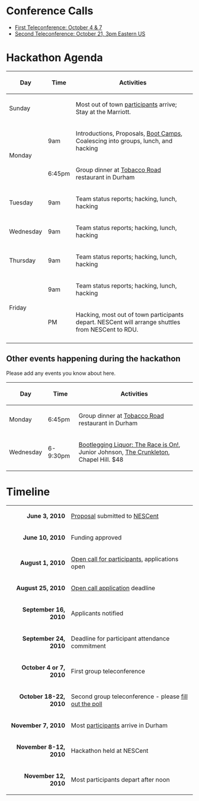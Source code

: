 = Conference Calls =

* [[Conference Calls#First Teleconference: October 4 & 7|First Teleconference: October 4 & 7]]
* [[Conference Calls#Second Teleconference: October 21|Second Teleconference: October 21, 3pm Eastern US]]

= Hackathon Agenda =

{| class="wikitable"
! Day
! Time
! Activities
|-
! Sunday
|
| Most out of town [[participants]] arrive; Stay at the Marriott.
|-
! rowspan="2" | Monday
! 9am
| Introductions, Proposals, [[Boot Camps]], Coalescing into groups, lunch, and hacking 
|-
! 6:45pm
| Group dinner at [http://www.tobaccoroadsportscafe.com/about/index.html Tobacco Road] restaurant in Durham
|-
! Tuesday
! 9am
| Team status reports; hacking, lunch, hacking
|-
! Wednesday
! 9am
| Team status reports; hacking, lunch, hacking
|-
! Thursday
! 9am
| Team status reports; hacking, lunch, hacking
|-
! rowspan="2" | Friday
! 9am
| Team status reports; hacking, lunch, hacking
|-
! PM
| Hacking, most out of town participants depart.  NESCent will arrange shuttles from NESCent to RDU.
|-
|}

== Other events happening during the hackathon ==

Please add any events you know about here.

{| class="wikitable"
! Day
! Time
! Activities
|-
! Monday
! 6:45pm
| Group dinner at [http://www.tobaccoroadsportscafe.com/about/index.html Tobacco Road] restaurant in Durham
|-
! Wednesday
! 6-9:30pm
| [http://thecrunkleton.com/event.php?id=42 Bootlegging Liquor: The Race is On!], Junior Johnson, [http://thecrunkleton.com/ The Crunkleton], Chapel Hill.  $48
|}

= Timeline =

{| class="wikitable" style="margin-left: 2em"
|-
|align="right"| '''June 3, 2010'''
| [[gmod:GMOD Evo Hackathon Proposal|Proposal]] submitted to [http://nesscent.org/ NESCent]
|-
|align="right"| '''June 10, 2010'''
| Funding approved
|-
|align="right"| '''August 1, 2010'''
| [[gmod:GMOD Evo Hackathon Open Call|Open call for participants]], applications open
|-
|align="right"| '''August 25, 2010'''
| [[gmod:GMOD Evo Hackathon Open Call|Open call application]] deadline
|-
|align="right"| '''September 16, 2010'''
| Applicants notified
|-
|align="right"| '''September 24, 2010'''
| Deadline for participant attendance commitment
|-
| align="right"| '''October 4 or 7, 2010'''
| First group teleconference
|-
| align="right"| '''October 18-22, 2010'''
| Second group teleconference - please [http://doodle.com/du2yy3g2chft2srn fill out the poll]
|-
|align="right"| '''November 7, 2010'''
| Most [[participants]] arrive in Durham
|-
|align="right"| '''November 8-12, 2010'''
| Hackathon held at NESCent
|-
|align="right"| '''November 12, 2010'''
| Most participants depart after noon
|}